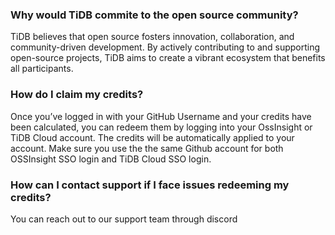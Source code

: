 ### Why would TiDB commite to the open source community?
TiDB believes that open source fosters innovation, collaboration, and community-driven development. By actively contributing to and supporting open-source projects, TiDB aims to create a vibrant ecosystem that benefits all participants.

### How do I claim my credits?
Once you’ve logged in with your GitHub Username and your credits have been calculated, you can redeem them by logging into your OssInsight or TiDB Cloud account. The credits will be automatically applied to your account. Make sure you use the the same Github account for both OSSInsight SSO login and TiDB Cloud SSO login.

### How can I contact support if I face issues redeeming my credits?
You can reach out to our support team through discord
